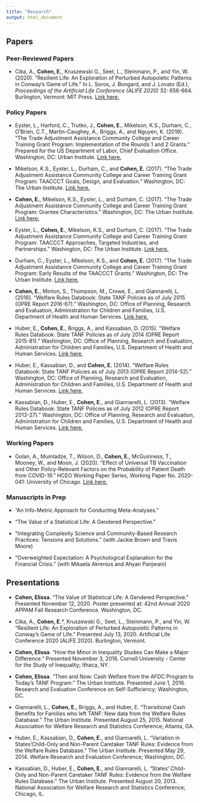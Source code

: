---
title: "Research"
output: html_document
---

## Papers
### Peer-Reviewed Papers

* Cika, A., **Cohen, E.**, Kruszewski G., Seet, L., Steinmann, P., and Yin, W. (2020). "Resilient Life: An Exploration of Perturbed Autopoietic Patterns in Conway's Game of Life." In L. Soros, J. Bongard, and J. Lovato (Ed.), *Proceedings of the Artificial Life Conference (ALIFE 2020)* 32: 656-664. Burlington, Vermont: MIT Press.
[Link here.](https://www.mitpressjournals.org/doi/pdf/10.1162/isal_a_00305")

### Policy Papers

* Eyster, L., Harford, C., Trutko, J., **Cohen, E.**, Mikelson, K.S., Durham, C., O‘Brien, C.T., Martin-Caughey, A., Briggs, A., and Nguyen, K. (2019). "The Trade Adjustment Assistance Community College and Career Training Grant Program: Implementation of the Rounds 1 and 2 Grants." Prepared for the US Department of Labor, Chief Evaluation Office. Washington, DC: Urban Institute. [Link here.](https://www.urban.org/research/publication/trade-adjustment-assistance-community-college-and-career-training-grant-program-implementation-rounds-1-and-2-grants)

* Mikelson, K.S., Eyster, L., Durham, C., and **Cohen, E.** (2017). "The Trade Adjustment Assistance Community College and Career Training Grant Program: TAACCCT Goals, Design, and Evaluation." Washington, DC: The Urban Institute. [Link here.](https://www.urban.org/research/publication/taaccct-goals-design-and-evaluation)

* **Cohen, E.**, Mikelson, K.S., Eyster, L., and Durham, C. (2017). "The Trade Adjustment Assistance Community College and Career Training Grant Program: Grantee Characteristics." Washington, DC: The Urban Institute. [Link here.](https://www.urban.org/research/publication/taaccct-grantee-characteristics)

* Eyster, L., **Cohen, E.**, Mikelson, K.S., and Durham, C. (2017). "The Trade Adjustment Assistance Community College and Career Training Grant Program: TAACCCT Approaches, Targeted Industries, and Partnerships." Washington, DC: The Urban Institute. [Link here.](https://www.urban.org/research/publication/taaccct-approaches-targeted-industries-and-partnerships)

* Durham, C., Eyster, L., Mikelson, K.S., and **Cohen, E.** (2017). "The Trade Adjustment Assistance Community College and Career Training Grant Program: Early Results of the TAACCCT Grants." Washington, DC: The Urban Institute. [Link here.](https://www.urban.org/research/publication/early-results-taaccct-grants)

* **Cohen, E.**, Minton, S., Thompson, M., Crowe, E., and Giannarelli, L. (2016). "Welfare Rules Databook: State TANF Policies as of July 2015 (OPRE Report 2016-67)." Washington, DC: Office of Planning, Research and Evaluation, Administration for Children and Families, U.S. Department of Health and Human Services. [Link here.](https://www.urban.org/research/publication/welfare-rules-databook-state-tanf-policies-july-2015)

* Huber, E., **Cohen, E.**, Briggs, A., and Kassabian, D. (2015). "Welfare Rules Databook: State TANF Policies as of July 2014 (OPRE Report 2015-81)." Washington, DC: Office of Planning, Research and Evaluation, Administration for Children and Families, U.S. Department of Health and Human Services. [Link here.](https://www.urban.org/research/publication/welfare-rules-databook-state-tanf-policies-july-2014)

* Huber, E., Kassabian, D., and **Cohen, E.** (2014). "Welfare Rules Databook: State TANF Policies as of July 2013 (OPRE Report 2014-52)." Washington, DC: Office of Planning, Research and Evaluation, Administration for Children and Families, U.S. Department of Health and Human Services. [Link here.](https://www.urban.org/research/publication/welfare-rules-databook-state-tanf-policies-july-2013)

* Kassabian, D., Huber, E., **Cohen, E.**, and Giannarelli, L. (2013). "Welfare Rules Databook: State TANF Policies as of July 2012 (OPRE Report 2013-27)." Washington, DC: Office of Planning, Research and Evaluation, Administration for Children and Families, U.S. Department of Health and Human Services. [Link here.](https://www.urban.org/research/publication/welfare-rules-databook-state-tanf-policies-july-2012)

### Working Papers

* Golan, A., Mumladze, T., Wilson, D., **Cohen, E.**, McGuinness, T., Mooney, W., and Moon, J. (2020). "Effect of Universal TB Vaccination and Other Policy-Relevant Factors on the Probability of Patient Death from COVID-19." HCEO Working Paper Series, Working Paper No. 2020-041: University of Chicago. [Link here.](http://humcap.uchicago.edu/RePEc/hka/wpaper/Golan-et_al_2020_COVID-19_and_Potential_Policies_Report.pdf)

### Manuscripts in Prep

* “An Info-Metric Approach for Conducting Meta-Analyses.”

* “The Value of a Statistical Life: A Gendered Perspective.”

* “Integrating Complexity Science and Community-Based Research Practices: Tensions and Solutions.” (with Jackie Brown and Travis Moore) 

* “Overweighted Expectation: A Psychological Explanation for the Financial Crisis.” (with Mikaela Akrenius and Ahyan Panjwani)


## Presentations

* **Cohen, Elissa**. “The Value of Statistical Life: A Gendered Perspective.” Presented November 12, 2020. Poster presented at: 42nd Annual 2020 APPAM Fall Research Conference. Washington, DC.

* Cika, A., **Cohen, E.***, Kruszewski G., Seet, L., Steinmann, P., and Yin, W. “Resilient Life: An Exploration of Perturbed Autopoietic Patterns in Conway’s Game of Life.” Presented July 13, 2020. Artificial Life Conference 2020 (ALIFE 2020). Burlington, Vermont.

* **Cohen, Elissa**. “How the Minor in Inequality Studies Can Make a Major Difference." Presented November 3, 2016. Cornell University - Center for the Study of Inequality; Ithaca, NY.

* **Cohen, Elissa**. “Then and Now: Cash Welfare from the AFDC Program to Today's TANF Program.”  The Urban Institute.  Presented June 1, 2016.  Research and Evaluation Conference on Self-Sufficiency; Washington, DC.

* Giannarelli, L., **Cohen, E.**, Briggs, A., and Huber, E. “Transitional Cash Benefits for Families who left TANF: New data from the Welfare Rules Database.” The Urban Institute. Presented August 25, 2015. National Association for Welfare Research and Statistics Conference; Atlanta, GA.

* Huber, E., Kassabian, D., **Cohen, E.**, and Giannarelli, L. “Variation in States’Child-Only and Non-Parent Caretaker TANF Rules: Evidence from the Welfare Rules Database.”  The Urban Institute.  Presented May 29, 2014.  Welfare Research and Evaluation Conference; Washington, DC.

* Kassabian, D., Huber, E., **Cohen, E.**, and Giannarelli, L. “States’ Child-Only and Non-Parent Caretaker TANF Rules: Evidence from the Welfare Rules Database.” The Urban Institute. Presented August 20, 2013. National Association for Welfare Research and Statistics Conference; Chicago, IL.


<!-- # CV -->
<!-- ![CV](C:\Users\eliss\OneDrive\Personal_Website\images\CV_EMC.pdf){width=1000px, height=400px} -->

<!-- # Resume -->
<!-- ![Resume](C:\Users\eliss\OneDrive\Personal_Website\images\Resume_EMC.pdf){width=1000px,height=6000px} -->


